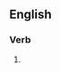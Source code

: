 ==English==

===Verb===
{{head|en|verb form}}

# {{present participle of|apostatize|lang=en|nocat=1}}